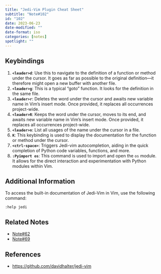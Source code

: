 ```yaml
---
title: "Jedi-Vim Plugin Cheat Sheet"
subtitle: "Note#102"
id: "102"
date: 2023-06-23
date-modified: ""
date-format: iso
categories: [notes]
spotlight: ""
---
```

## Keybindings

1. **`<leader>d`**: Use this to navigate to the definition of a function or method under the cursor. It goes as far as possible to the original definition—it therefore might open a new buffer with another file.
1. **`<leader>g`**: This is a typical "goto" function. It looks for the definition in the same file.
1. **`<leader>r`**: Deletes the word under the cursor and awaits new variable name in Vim's insert mode. Once provided, it replaces all occurrences project-wide.
1. **`<leader>R`**: Keeps the word under the cursor, moves to its end, and awaits new variable name in Vim's insert mode. Once provided, it replaces all occurrences project-wide.
1. **`<leader>n`**: List all usages of the name under the cursor in a file.
1. **`K`**: This keybinding is used to display the documentation for the function or method under the cursor.
1. **`<ctrl-space>`**: Triggers Jedi-vim autocompletion, aiding in the quick completion of Python code variables, functions, and more.
1. **`:Pyimport os`**: This command is used to import and open the `os` module. It allows for the direct interaction and experimentation with Python modules within Vim.

## Additional Information

To access the built-in documentation of Jedi-Vim in Vim, use the following command:

```vim
:help jedi
```

## Related Notes

* [Note#62](/notes/62/)
* [Note#69](/notes/69/)

## References

* <https://github.com/davidhalter/jedi-vim>
